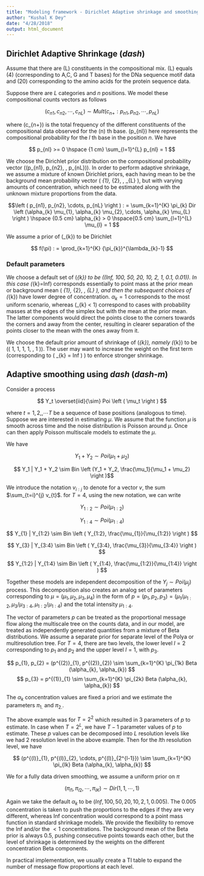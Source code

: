 ```yaml
---
title: "Modeling framework - Dirichlet Adaptive shrinkage and smoothing"
author: "Kushal K Dey"
date: "4/28/2018"
output: html_document
---
```


## Dirichlet Adaptive Shrinkage (*dash*)

Assume that there are \(L\) constituents in the compositional mix. \(L\) equals \(4\) (corresponding to A,C, G and T bases) for the DNa sequence motif data and \(20\) corresponding to the amino acids for the protein sequence data.

Suppose there are $L$ categories and $n$ positions. We model these compositional counts vectors as follows

$$ (c_{n1}, c_{n2}, \cdots, c_{nL}) \sim Mult \left ( c_{n+} : p_{n1}, p_{n2}, \cdots, p_{nL} \right ) $$

where \(c_{n+}\) is the total frequency of the different constituents of the compositional data observed for the \(n\) th base. \(p_{nl}\) here represents the compositional probability for the $l$ th base in the position $n$. We have

$$ p_{nl} >= 0 \hspace {1 cm} \sum_{l=1}^{L} p_{nl} = 1 $$

We choose the Dirichlet prior distribution on the compositional probability vector \((p_{n1}, p_{n2}, \cdots, p_{nL})\). In order to perform adaptive shrinkage, we assume a mixture of known Dirichlet priors, each having mean to be the background mean probability vector \( \mu_{1}, \mu_{2}, \cdots, \mu_{L} \), but with varying amounts of concentration, which need to be estimated along with the unknown mixture proportions from the data. 

$$\left ( p_{n1}, p_{n2}, \cdots, p_{nL} \right ) : = \sum_{k=1}^{K} \pi_{k} Dir \left (\alpha_{k} \mu_{1}, \alpha_{k} \mu_{2}, \cdots, \alpha_{k} \mu_{L} \right ) \hspace {0.5 cm} \alpha_{k} > 0 \hspace{0.5 cm} \sum_{l=1}^{L} \mu_{l} = 1 
$$

We assume a prior of \(\pi_{k}\) to be Dirichlet

$$ f(\pi) : = \prod_{k=1}^{K} {\pi_{k}}^{\lambda_{k}-1}  $$

### Default parameters

We choose a default set of \(\alpha_{k}\) to be \((Inf, 100, 50, 20, 10, 2, 1, 0.1, 0.01)\). In this case \(\alpha_{k}=Inf\) corresponds essentially to point mass at the prior mean or background mean \( \mu_{1}, \mu_{2}, \cdots, \mu_{L} \), and then the subsequent choices of \(\alpha_{k}\) have lower degree of concentration. $\alpha_{k} = 1$ corresponds to the most uniform scenario, whereas \(\alpha_{k} < 1\) correspond to cases with probability masses at the edges of the simplex but with the mean at the prior mean. The latter components would direct the points close to the corners towards the corners and away from the center, resulting in clearer separation of the points closer to the mean with the ones away from it.

We choose the default prior amount of shrinkage of \(\pi_{k}\), namely \(\lambda_{k}\) to be \(\left( 1, 1, 1, 1, \cdots, 1 \right )\). The user may want to increase the weight on the first term (corresponding to \( \alpha_{k} = Inf \)  ) to enforce stronger shrinkage. 

## Adaptive smoothing using *dash*  (*dash-m*)

Consider a process 

$$  Y_t \overset{iid}{\sim} Poi \left ( \mu_t  \right )  $$

where $t=1, 2, , \cdots T$ be a sequence of base positions (analogous to time). 
Suppose we are interested in estimating $\mu$. We assume that the function $\mu$ is smooth across time and the noise distribution is Poisson around $\mu$. Once can then apply Poisson multiscale models to estimate the $\mu$.

We have 

$$  Y_1 + Y_2 \sim Poi \left ( \mu_1 + \mu_2  \right ) $$

$$  Y_1 | Y_1 + Y_2 \sim Bin \left (Y_1 + Y_2, \frac{\mu_1}{\mu_1 + \mu_2} \right )$$

We introduce the notation $v_{i:j}$ to denote for a vector $v$, the sum 
$\sum_{t=i}^{j} v_{t}$. for $T=4$, using the new notation,  we can write 

$$ Y_{1:2} \sim Poi \left ( \mu_{1:2}  \right ) $$

$$ Y_{1:4} \sim Poi \left ( \mu_{1:4} \right ) $$

$$  Y_{1} | Y_{1:2} \sim Bin \left ( Y_{1:2}, \frac{\mu_{1}}{\mu_{1:2}} \right ) $$

$$  Y_{3} | Y_{3:4} \sim Bin \left ( Y_{3:4}, \frac{\mu_{3}}{\mu_{3:4}} \right ) $$


$$ Y_{1:2} | Y_{1:4} \sim Bin \left ( Y_{1:4}, \frac{\mu_{1:2}}{\mu_{1:4}} \right ) $$


Together these models are independent decomposition of the $Y_j \sim Poi (\mu_j)$ process. This decomposition also creates an analog set of parameters corresponding to $\mu = (\mu_1, \mu_2, \mu_3, \mu_4)$ in the form of 
$p = (p_1, p_2, p_3) = ( \mu_{1} / \mu_{1:2}, \mu_{3} / \mu_{3:4}, \mu_{1:2} / \mu_{1:4})$ and the total intensity $\mu_{1:4}$. 

The vector of parameters $p$ can be treated as the proportional message flow along the multiscale tree on the counts data, and in our model, are treated as independently generated quantities from a mixture of Beta distributions. We assume a separate prior for separate level of the Polya or multiresolution tree. For $T=4$, there are two levels, the lower level 
$l=2$ corresponding to $p_1$ and $p_2$ and the upper level $l=1$, with $p_3$.

$$  p_{1}, p_{2} = (p^{(2)}_{1}, p^{(2)}_{2}) \sim \sum_{k=1}^{K} \pi_{1k} Beta (\alpha_{k}, \alpha_{k}) $$
$$  p_{3} = p^{(1)}_{1} \sim \sum_{k=1}^{K} \pi_{2k} Beta (\alpha_{k}, \alpha_{k}) $$

The $\alpha_{k}$ concentration values are fixed a priori and we estimate the parameters $\pi_{1.}$ and $\pi_{2.}$.

The above example was for $T=2^2$ which resulted in 3 parameters of $p$ to estimate. In case when $T= 2^L$, we have 
$T-1$ parameter values of $p$ to estimate. These $p$ values can be decomposed into $L$ resolution levels like we had
2 resolution level in the above example. Then for the $l$th resolution level, we have 

$$ (p^{(l)}_{1},  p^{(l)}_{2}, \cdots, p^{(l)}_{2^{l-1}}) \sim \sum_{k=1}^{K} \pi_{lk} Beta (\alpha_{k}, \alpha_{k}) $$

We for a fully data driven smoothing, we assume a uniform prior  on $\pi$

$$ \left (\pi_{l1}, \pi_{l2}, \cdots, \pi_{lK} \right) \sim Dir \left(1, 1, \cdots, 1 \right ) $$

Again we take the default $\alpha_k$ to be $\left(Inf, 100, 50, 20, 10, 2, 1, 0.005 \right)$. The $0.005$ concentration 
is taken to push the proportions to the edges if they are very different, whereas Inf concentration would correspond to
a point mass function in standard shrinkage models. We provide the flexibility to remove the Inf and/or the $<1$ concentrations. The background mean of the Beta prior is always 0.5, pushing 
consecutive points towards each other, but the level of shrinkage is determined by the weights on the different concentration Beta components. 

In practical implementation, we usually create a TI table to expand the number of message flow proportions at each level.


